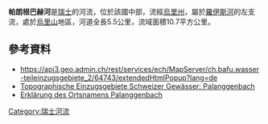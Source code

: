 {{Coord|46.877914|N|8.624004|E|display=title}}

'''帕朗根巴赫河'''是[[瑞士|瑞士]]的河流，位於該國中部，流經[[烏里州|烏里州]]，屬於[[羅伊斯河|羅伊斯河]]的左支流，處於[[烏里山|烏里山]]地區，河道全長5.5公里，流域面積10.7平方公里。

==參考資料==
* https://api3.geo.admin.ch/rest/services/ech/MapServer/ch.bafu.wasser-teileinzugsgebiete_2/64743/extendedHtmlPopup?lang=de {{Wayback|url=https://api3.geo.admin.ch/rest/services/ech/MapServer/ch.bafu.wasser-teileinzugsgebiete_2/64743/extendedHtmlPopup?lang=de |date=20170831043803 }}
* [https://api3.geo.admin.ch/rest/services/ech/MapServer/ch.bafu.wasser-teileinzugsgebiete_2/197038/extendedHtmlPopup?lang=de Topographische Einzugsgebiete Schweizer Gewässer: Palanggenbach] {{Wayback|url=https://api3.geo.admin.ch/rest/services/ech/MapServer/ch.bafu.wasser-teileinzugsgebiete_2/197038/extendedHtmlPopup?lang=de |date=20201105183438 }}
* [https://search.ortsnamen.ch/record/9000671 Erklärung des Ortsnamens Palanggenbach] {{Wayback|url=https://search.ortsnamen.ch/record/9000671 |date=20170831043300 }}

{{Switzerland-geo-stub}}
[[Category:瑞士河流|Category:瑞士河流]]